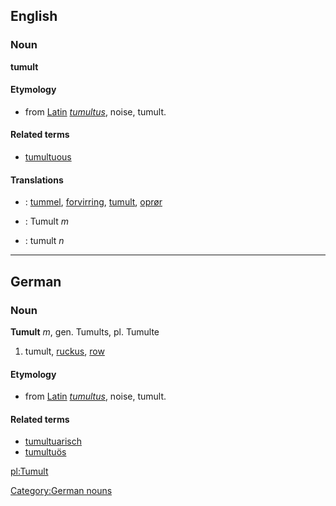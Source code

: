 == English ==
===Noun===
'''tumult'''

==== Etymology ====
* from [[Latin]] ''[[tumultus]]'', noise, tumult.

====Related terms====
*[[tumultuous]]

==== Translations ====
* {{da}}: [[tummel]], [[forvirring]], [[tumult]], [[oprør]]
* {{de}}: Tumult ''m''
* {{sv}}: tumult ''n''
----

== German == [[Category:German nouns]]
=== Noun ===
'''Tumult''' ''m'', gen. Tumults, pl. Tumulte

# tumult, [[ruckus]], [[row]]

==== Etymology ====
* from [[Latin]] ''[[tumultus]]'', noise, tumult.

====Related terms====
* [[tumultuarisch]]
* [[tumultuös]]

[[pl:Tumult]]